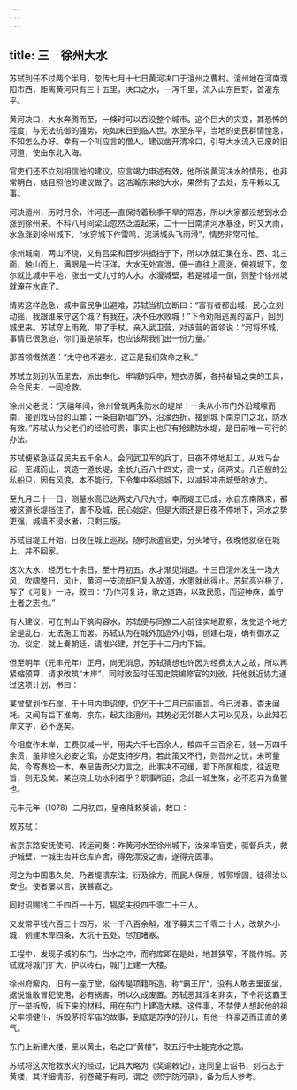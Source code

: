 ```yaml
---
---
---
```

title: 三　徐州大水
---




苏轼到任不过两个半月，忽传七月十七日黄河决口于澶州之曹村。澶州地在河南濮阳市西，距离黄河只有三十五里，决口之水，一泻千里，流入山东巨野，首灌东平。

黄河决口，大水奔腾而至，一倏时可以吞没整个城市。这个巨大的灾变，其恐怖的程度，与无法抗御的强势，宛如末日到临人世。水至东平，当地的吏民群情惶急，不知怎么办好。幸有一个叫应言的僧人，建议凿开清冷口，引导大水流入已废的旧河道，使由东北入海。

官吏们还不立刻相信他的建议，应言竭力申述有效，他所说黄河决水的情形，也非常明白，姑且照他的建议做了。这浩瀚东来的大水，果然有了去处，东平赖以无事。

河决澶州，历时月余，汴河还一直保持着秋季干旱的常态，所以大家都没想到水会涨到徐州来。不料八月间梁山忽然泛滥起来，二十一日南清河水暴涨，时又大雨，水急涨到徐州城下，“水穿城下作雷鸣，泥满城头飞雨滑”，情势非常可怕。

徐州城南，两山环绕，又有吕梁和百步洪抵挡于下，所以水就汇集在东、西、北三面，触山而上，满眼是一片汪洋，大水无处宣泄，便一直往上高涨，俯视城下，忽尔就比城中平地，涨出一丈九寸的大水，水漫城壁，若是城墙一倒，则整个徐州城就淹在水底了。

情势这样危急，城中富民争出避难，苏轼当机立断曰：“富有者都出城，民心立刻动摇，我跟谁来守这个城？有我在，决不任水败城！”下令劝阻逃离的富户，回到城里来。苏轼穿上雨靴，带了手杖，亲入武卫营，对该营的首领说：“河将坏城，事情已很急迫，你们虽是禁军，也应该帮我们出一份力量。”

那首领慨然道：“太守也不避水，这正是我们效命之秋。”

苏轼立刻到队伍里去，派出奉化、牢城的兵卒，短衣赤脚，各持畚锸之类的工具，会合民夫，一同抢救。

徐州父老说：“天禧年间，徐州曾筑两条防水的堤岸：一条从小市门外沿城壕而南，接到戏马台的山麓；一条自新墙门外，沿濠西折，接到城下南京门之北，防水有效。”苏轼认为父老们的经验可贵，事实上也只有抢建防水堤，是目前唯一可行的办法。

苏轼便紧急征召民夫五千余人，会同武卫军的兵丁，日夜不停地赶工，从戏马台起，至城而止，筑造一道长堤，全长九百八十四丈，高一丈，阔两丈。几百艘的公私船只，因有风浪，本不能行，下令集中系缆城下，以减轻冲击城壁的水力。

至九月二十一日，测量水高已达两丈八尺九寸，幸而堤工已成，水自东南隅来，都被这道长堤挡住了，害不及城，民心始定。但是大雨还是日夜不停地下，河水之势更强，城墙不浸水者，只剩三版。

苏轼自堤工开始，日夜在城上巡视，随时派遣官吏，分头堵守，夜晚他就宿在城上，并不回家。

这次大水，经历七十余日，至十月初五，水才渐见消退。十三日澶州发生一场大风，吹啸整日，风止，黄河一支流却已复入故道，水患就此得止。苏轼高兴极了，写了《河复》一诗，叙曰：“乃作河复诗，歌之道路，以致民愿，而迎神庥，盖守土者之志也。”

有人建议，可在荆山下筑沟容水，苏轼便与同僚二人前往实地勘察，发觉这个地方全是乱石，无法施工而罢。苏轼认为在城外加造外小城，创建石堤，确有御水之功。议定，就上奏朝廷，请准兴建，并乞于十二月内下旨。

但至明年（元丰元年）正月，尚无消息，苏轼猜想也许因为经费太大之故，所以再紧缩预算，请求改筑“木岸”，同时致函时任国史院编修官的刘攽，托他就近协力通过这项计划，书曰：

某曾擘划作石岸，于十月内申诏使，仍乞于十二月已前画旨。今已涉春，杳未闻耗。又闻有旨下淮南、京东，起夫往澶州，其势必无邻郡人夫可以见及，以此知石岸文字，必不遂矣。

今相度作木岸，工费仅减一半，用夫六千七百余人，粮四千三百余石，钱一万四千余贯，虽非经久必安之策，亦足支持岁月。若此策又不行，则吾州之忧，未可量矣。今寄奏检一本，奉呈告贡父力言之，此事决不可缓，若下所属相度，往返取旨，则无及矣。某岂晓土功水利者乎？职事所迫，念此一城生聚，必不忍弃为鱼鳖也。



元丰元年（1078）二月初四，皇帝降敕奖谕，敕曰：

敕苏轼：

省京东路安抚使司、转运司奏：昨黄河水至徐州城下，汝亲率官吏，驱督兵夫，救护城壁，一城生齿并仓库庐舍，得免漂没之害，遂得完固事。

河之为中国患久矣，乃者堤溃东注，衍及徐方，而民人保居，城郭增固，徒得汝以安也。使者屡以言，朕甚嘉之。



同时诏赐钱二千四百一十万，犒奖夫役四千零二十三人。

又发常平钱六百三十四万，米一千八百余斛，准予募夫三千零二十人，改筑外小城，创建木岸四条，大坑十五处，尽加堵塞。

工程中，发现子城的东门，当水之冲，而府库即在是处，地甚狭窄，不能作城。苏轼就将城门扩大，护以砖石，城门上建一大楼。

徐州府廨内，旧有一座厅堂，俗传是项籍所造，称“霸王厅”，没有人敢去里面坐，据说谁敢冒犯使用，必有祸害，所以久成废置。苏轼恶其淫名非实，下令将这霸王厅一举拆毁，拆下来的材料，用在东门上建造大楼。这件事，不禁使人想起他的祖父率领健仆，拆毁茅将军庙的故事，到底是苏序的孙儿，有他一样豪迈而正直的勇气。

东门上新建大楼，垩以黄土，名之曰“黄楼”，取五行中土能克水之意。

苏轼将这次抢救水灾的经过，记其大略为《奖谕敕记》，连同皇上诏书，刻石志于黄楼，其详细情形，别卷藏于有司，谓之《熙宁防河录》，备为后人参考。